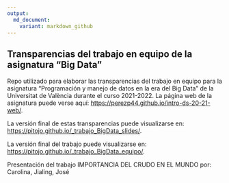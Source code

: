 ---
output: 
  md_document:
    variant: markdown_github
---

## Transparencias del trabajo en equipo de la asignatura "Big Data"

<!-- El párrafo de abajo has de dejarlo tal cual. NO HAS DE CAMBIAR NADA!!-->

Repo utilizado para elaborar las transparencias del trabajo en equipo para la asignatura "Programación y manejo de datos en la era del Big Data" de la Universitat de València durante el curso 2021-2022. La página web de la asignatura puede verse aquí: <https://perezp44.github.io/intro-ds-20-21-web/>.

<!-- En la linea de abajo TIENES QUE SUSTITUIR "perezp44" por tu usuario de Github-->

La versión final de estas transparencias puede visualizarse en: <https://pitojo.github.io/_trabajo_BigData_slides/>.


<!-- En la linea de abajo TIENES QUE SUSTITUIR (otra vez) "perezp44" por tu usuario de Github-->

La versión final del trabajo puede visualizarse en: <https://pitojo.github.io/_trabajo_BigData_equipo/>.



<!-- Abajo podéis escribir lo que queráis, igual un resumen del trabajo, o ..., o ... pero al menos, tenéis que poner el título del trabajo y el nombre de los componentes del equipo-->

Presentación del trabajo IMPORTANCIA DEL CRUDO EN EL MUNDO por: Carolina, Jialing, José



<!-- Finalmente, acuérdate que cuando hayas hecho los cambios y hayas dejado este archivo como hayáis decidido, TENEIS que knittearlo para que los cambios se actualicen en el fichero Readme.md, que es el que finalmente se visualizará en Github-->


